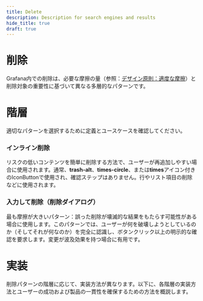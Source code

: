 ```yaml
---
title: Delete
description: Description for search engines and results
hide_title: true
draft: true
---
```



# 削除 <Badge text='draft' color='orange'></Badge>

Grafana内での削除は、必要な摩擦の量（参照：[デザイン原則：適度な摩擦](/foundations/design-principles#tasteful-friction)）と削除対象の重要性に基づいて異なる多層的なパターンです。

# 階層

適切なパターンを選択するために定義とユースケースを確認してください。

### **インライン削除**

リスクの低いコンテンツを簡単に削除する方法で、ユーザーが再追加しやすい場合に使用されます。通常、**trash-alt**、**times-circle**、または**times**アイコン付きのIconButtonで使用され、確認ステップはありません。行やリスト項目の削除などに使用されます。

### **入力して削除（削除ダイアログ）**

最も摩擦が大きいパターン：誤った削除が壊滅的な結果をもたらす可能性がある場合に使用します。このパターンでは、ユーザーが何を破壊しようとしているのか（そしてそれが何なのか）を完全に認識し、ボタンクリック以上の明示的な確認を要求します。変更が波及効果を持つ場合に有用です。

# 実装

削除パターンの階層に応じて、実装方法が異なります。以下に、各階層の実装方法とユーザーの成功および製品の一貫性を確保するための方法を概説します。